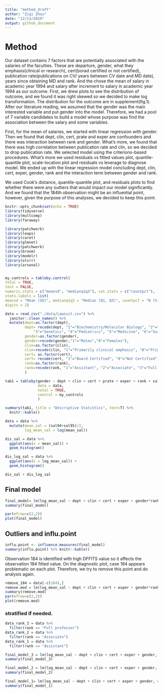 ```yaml
---
title: "method_draft"
author: "Ziqi Zhou"
date: "12/13/2019"
output: github_document
---
```


# Method

Our dataset contains 7 factors that are potentially associated with the salaries of the faculties. These are departure, gender, what they emphasis(clinical or research), cert(borad certified or not certified), publication rate(publications on CV/ years between CV date and MD date), years since obtaining MD and rank. And the chose the mean of salary in academic year 1994 and salary after increment to salary in academic year 1994 as our outcome. First, we drew plots to see the distribution of outcome, and we found it was right skewed so we decided to make log transformation. The distribution for the outcome are in supplement(fig.1). After our literature reading, we assumed that the gender was the main interested variable and put gender into the model. Therefore, we had a pool of 7 variable candidates to build a model whose purpose was find the association between the salary and some variables.

First, for the mean of salaries, we started with linear regression with gender. Then we found that dept, clin, cert, prate and exper are confounders and there was interaction between rank and gender. What’s more, we found that there was high correlation between publication rate and clin, so we decided to drop publication rate. We selected model using the criterions-based procedures. What’s more we used residuals vs fitted values plot, quantile-quantile plot, scale-location plot and residuals vs leverage to diagnose model. We ended up with the linear regression model concluding dept, clin, cert, exper, gender, rank and the interaction term between gender and rank.

We used Cook’s distance, quantile-quantile plot, and residuals plots to find whether there were any outliers that would impact our model significantly. And we found that the 184th observation might be an influential point, however, given the purpose of this analyses, we decided to keep this point.


```r
knitr::opts_chunk$set(echo = TRUE)
library(tidyverse)
library(multcomp)
library(faraway)

library(patchwork)
library(leaps)
library(caret)
library(glmnet)
library(patchwork)
library(broom)
library(modelr)
library(olsrr)
library(arsenal)


my_controls = tableby.control(
total = TRUE,
test = FALSE,
numeric.stats = c("meansd", "medianq1q3"), cat.stats = c("countpct"),
stats.labels = list(
meansd = "Mean (SD)", medianq1q3 = "Median (Q1, Q3)", countpct = "N (%)"),
digits = 2)
```

```r
data = read_csv("./data/Lawsuit.csv") %>% 
  janitor::clean_names() %>% 
  mutate(dept=as.factor(dept),
         dept= recode(dept, "1"="Biochemistry/Molecular Biology", "2"="Physiology", 
             "3"="Genetics", "4"="Pediatrics", "5"="Medicine", "6"="Surgery"),
         gender=as.factor(gender),
         gender=recode(gender,"1"="Males","0"="Females"),
         clin=as.factor(clin),
         clin=recode(clin, "1"="Primarily clinical emphasis", "0"="Primarily research emphasis"),
         cert= as.factor(cert),
         cert= recode(cert, "1"="Board Certified", "0"="Not Certified"),
         rank=as.factor(rank),
         rank=recode(rank, "1"="Assistant", "2"="Associate", "3"="Full professor")
         )
```


```r
tab1 = tableby(gender ~ dept + clin + cert + prate + exper + rank + sal94 + sal95,
               data = data,
               total = TRUE,
               control = my_controls
               )

summary(tab1, title = "Descriptive Statistics", text=T) %>% 
  knitr::kable()
```

```r
data = data %>% 
  mutate(mean_sal = (sal94+sal95)/2,
         log_mean_sal = log(mean_sal))
```

```r
dis_sal = data %>% 
  ggplot(aes(x = mean_sal)) + 
  geom_histogram()

dis_log_sal = data %>% 
  ggplot(aes(x = log_mean_sal)) + 
  geom_histogram()

dis_sal + dis_log_sal
```

## Final model

```r
final_model= lm(log_mean_sal ~ dept + clin + cert + exper + gender*rank, data = data)
summary(final_model)

par(mfrow=c(2,2))
plot(final_model)
```

## Outliers and influ.point
```r
influ.point <- influence.measures(final_model)
summary(influ.point) %>% knitr::kable()
```
Observation 184 is identified with high DFFITS value so it affects the observation 184 fitted value. On the diagnostic plot, case 184 appears problematic on each plot. Therefore, we try to remove this point and do analysis again.

```r
remove_184 = data[-c(184),]
remove.mod = lm(log_mean_sal ~ dept + clin + cert + exper + gender*rank, data=remove_184)
summary(remove.mod)
par(mfrow=c(2,2))
plot(remove.mod)
```




### stratified if needed.
```r
data_rank_3 = data %>% 
  filter(rank == "Full professor")
data_rank_2 = data %>% 
  filter(rank == "Associate")
data_rank_1 = data %>% 
  filter(rank == "Assistant")

final_model_3 = lm(log_mean_sal ~ dept + clin + cert + exper + gender, data = data_rank_3)
summary(final_model_3)

final_model_2 = lm(log_mean_sal ~ dept + clin + cert + exper + gender, data = data_rank_2)
summary(final_model_2)

final_model_1= lm(log_mean_sal ~ dept + clin + cert + exper + gender, data = data_rank_1)
summary(final_model_1)
```

